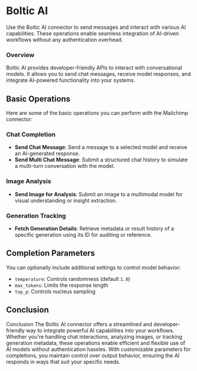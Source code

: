 # Boltic AI

Use the Boltic AI connector to send messages and interact with various AI capabilities. These operations enable seamless integration of AI-driven workflows without any authentication overhead.

### **Overview**

Boltic AI provides developer-friendly APIs to interact with conversational models. It allows you to send chat messages, receive model responses, and integrate AI-powered functionality into your systems.

## Basic Operations

Here are some of the basic operations you can perform with the Mailchimp connector:

### Chat Completion

- **Send Chat Message**: Send a message to a selected model and receive an AI-generated response.
- **Send Multi Chat Message**: Submit a structured chat history to simulate a multi-turn conversation with the model.

### Image Analysis

- **Send Image for Analysis**: Submit an image to a multimodal model for visual understanding or insight extraction.

### Generation Tracking

- **Fetch Generation Details**: Retrieve metadata or result history of a specific generation using its ID for auditing or reference.

## **Completion Parameters**

You can optionally include additional settings to control model behavior:

- `temperature`: Controls randomness (default `1.0`)
- `max_tokens`: Limits the response length
- `top_p`: Controls nucleus sampling

## Conclusion

Conclusion
The Boltic AI connector offers a streamlined and developer-friendly way to integrate powerful AI capabilities into your workflows. Whether you're handling chat interactions, analyzing images, or tracking generation metadata, these operations enable efficient and flexible use of AI models without authentication hassles. With customizable parameters for completions, you maintain control over output behavior, ensuring the AI responds in ways that suit your specific needs.